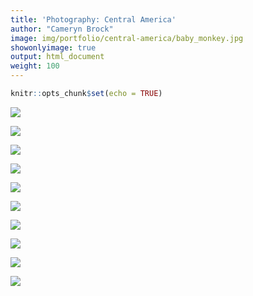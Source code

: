 ```yaml
---
title: 'Photography: Central America'
author: "Cameryn Brock"
image: img/portfolio/central-america/baby_monkey.jpg
showonlyimage: true
output: html_document
weight: 100
---
```


```r
knitr::opts_chunk$set(echo = TRUE)
```


![][1]

![][2]

![][3]

![][4]

![][5]

![][6]

![][7]

![][8]

![][9]

![][10]


[1]: /img/portfolio/central-america/squirrel_monkey.jpg

[2]: /img/portfolio/central-america/bajo_del_tigre.jpg

[3]: /img/portfolio/central-america/coati.jpg

[4]: /img/portfolio/central-america/nicaragua_farmacia.jpg

[5]: /img/portfolio/central-america/sloth.jpg

[6]: /img/portfolio/central-america/baby_monkey.jpg

[7]: /img/portfolio/central-america/walk.jpg

[8]: /img/portfolio/central-america/spider_monkey.jpg

[9]: /img/portfolio/central-america/seastars.jpg

[10]: /img/portfolio/central-america/capuchins.jpg